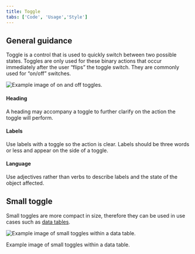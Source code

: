 ```yaml
---
title: Toggle
tabs: ['Code', 'Usage','Style']
---
```

## General guidance

Toggle is a control that is used to quickly switch between two possible states. Toggles are only used for these binary actions that occur immediately after the user “flips” the toggle switch. They are commonly used for “on/off” switches.

![Example image of on and off toggles.](images/toggle-usage-1.png)

#### Heading

A heading may accompany a toggle to further clarify on the action the toggle will perform.

#### Labels

Use labels with a toggle so the action is clear. Labels should be three words or less and appear on the side of a toggle.

#### Language

Use adjectives rather than verbs to describe labels and the state of the object affected.

## Small toggle

Small toggles are more compact in size, therefore they can be used in use cases such as [data tables](/components/data-table/code).

![Example image of small toggles within a data table.](images/toggle-usage-2.png)

<Caption>
    Example image of small toggles within a data table.
</Caption>